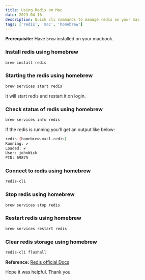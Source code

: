 ```yaml
---
title: Using Redis on Mac
date: 2023-04-16
description: Quick cli commands to manage redis on your mac
tags: ['redis', 'mac', 'homebrew']
---
```


**Prerequisite:** Have `brew` installed on your macbook.

### Install redis using homebrew

```bash
brew install redis
```

### Starting the redis using homebrew

```bash
brew services start redis
```

It will start redis and restart it on login.

### Check status of redis using homebrew

```bash
brew services info redis
```

If the redis is running you'll get an output like below:

```bash
redis (homebrew.mxcl.redis)
Running: ✔
Loaded: ✔
User: johnWick
PID: 69875
```

### Connect to redis using homebrew

```bash
redis-cli
```

### Stop redis using homebrew

```bash
brew services stop redis
```

### Restart redis using homebrew

```bash
brew services restart redis
```

### Clear redis storage using homebrew

```bash
redis-cli flushall
```

**Reference:**
[Redis official Docs](https://redis.io/docs/getting-started/installation/install-redis-on-mac-os/)

Hope it was helpful. Thank you.
